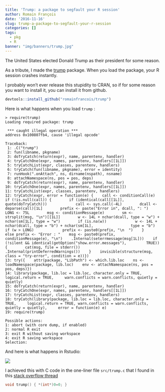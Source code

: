 ```yaml
---
title: 'Trump: a package to segfault your R session'
author: Romain François
date: '2016-11-16'
slug: trump-a-package-to-segfault-your-r-session
categories: []
tags:
  - pkg
  - R
banner: "img/banners/trump.jpg"
---
```


The United States elected Donald Trump as their president for some reason. 

As a tribute, I made the [trump](https://github.com/romainfrancois/trump) package. 
When you load the package, your R session crashes instantly. 

I probably won't ever release this stupidity to CRAN, so if for some reason you want to 
install it, you can install it from github. 

```r
devtools::install_github("romainfrancois/trump")
```

Here is what happens when you load `trump` :

```
> require(trump)
Loading required package: trump

 *** caught illegal operation ***
address 0x100807fb4, cause 'illegal opcode'

Traceback:
 1: .C("trump")
 2: fun(libname, pkgname)
 3: doTryCatch(return(expr), name, parentenv, handler)
 4: tryCatchOne(expr, names, parentenv, handlers[[1L]])
 5: tryCatchList(expr, classes, parentenv, handlers)
 6: tryCatch(fun(libname, pkgname), error = identity)
 7: runHook(".onAttach", ns, dirname(nspath), nsname)
 8: attachNamespace(ns, pos = pos, deps)
 9: doTryCatch(return(expr), name, parentenv, handler)
10: tryCatchOne(expr, names, parentenv, handlers[[1L]])
11: tryCatchList(expr, classes, parentenv, handlers)
12: tryCatch(expr, error = function(e) {    call <- conditionCall(e)    if (!is.null(call)) {        if (identical(call[[1L]], quote(doTryCatch)))             call <- sys.call(-4L)        dcall <- deparse(call)[1L]        prefix <- paste("Error in", dcall, ": ")        LONG <- 75L        msg <- conditionMessage(e)        sm <- strsplit(msg, "\n")[[1L]]        w <- 14L + nchar(dcall, type = "w") + nchar(sm[1L], type = "w")        if (is.na(w))             w <- 14L + nchar(dcall, type = "b") + nchar(sm[1L],                 type = "b")        if (w > LONG)             prefix <- paste0(prefix, "\n  ")    }    else prefix <- "Error : "    msg <- paste0(prefix, conditionMessage(e), "\n")    .Internal(seterrmessage(msg[1L]))    if (!silent && identical(getOption("show.error.messages"),         TRUE)) {        cat(msg, file = stderr())        .Internal(printDeferredWarnings())    }    invisible(structure(msg, class = "try-error", condition = e))})
13: try({    attr(package, "LibPath") <- which.lib.loc    ns <- loadNamespace(package, lib.loc)    env <- attachNamespace(ns, pos = pos, deps)})
14: library(package, lib.loc = lib.loc, character.only = TRUE, logical.return = TRUE,     warn.conflicts = warn.conflicts, quietly = quietly)
15: doTryCatch(return(expr), name, parentenv, handler)
16: tryCatchOne(expr, names, parentenv, handlers[[1L]])
17: tryCatchList(expr, classes, parentenv, handlers)
18: tryCatch(library(package, lib.loc = lib.loc, character.only = TRUE,     logical.return = TRUE, warn.conflicts = warn.conflicts, quietly = quietly),     error = function(e) e)
19: require(trump)

Possible actions:
1: abort (with core dump, if enabled)
2: normal R exit
3: exit R without saving workspace
4: exit R saving workspace
Selection:
```

And here is what happens in Rstudio: 

![](https://github.com/romainfrancois/trump/raw/master/images/trump.png)


I achieved this with C code in the one-liner file `src/trump.c` that I found in this 
[stack overflow thread](http://stackoverflow.com/questions/18986351/what-is-the-simplest-standard-conform-way-to-produce-a-segfault-in-c)

```c
void trump() { *(int*)0=0; }
```


